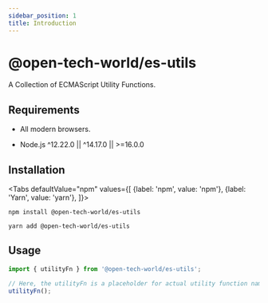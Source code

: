 ```yaml
---
sidebar_position: 1
title: Introduction
---
```



# @open-tech-world/es-utils

A Collection of ECMAScript Utility Functions.

## Requirements

 - All modern browsers.

 - Node.js ^12.22.0 || ^14.17.0 || >=16.0.0

## Installation

<Tabs
  defaultValue="npm"
  values={[
    {label: 'npm', value: 'npm'},
    {label: 'Yarn', value: 'yarn'},
  ]}>
  <TabItem value="npm">

```shell
npm install @open-tech-world/es-utils
```

</TabItem>
  <TabItem value="yarn">

```shell
yarn add @open-tech-world/es-utils
```

  </TabItem>
</Tabs>


## Usage

```ts
import { utilityFn } from '@open-tech-world/es-utils';

// Here, the utilityFn is a placeholder for actual utility function name.
utilityFn(); 
```